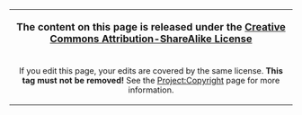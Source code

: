 {| style="width:100%; margin-bottom:5px; border: 1px solid; background-color: #FF9999; text-align:center; font-size:0.9em;"
|-
| style="width:100%; text-align:center; font-size:1.1em;" | '''The content on this page is released under the [[Project:BY-SA | Creative Commons Attribution-ShareAlike License]]'''
|-
| style="width:100%; text-align:center; font-size:0.9em;" | If you edit this page, your edits are covered by the same license. '''This tag must not be removed!''' See the [[Project:Copyright]] page for more information.
|}